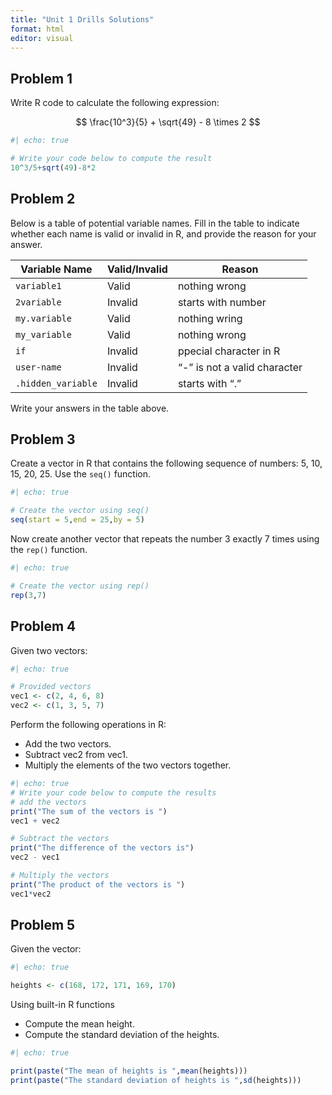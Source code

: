 ```yaml
---
title: "Unit 1 Drills Solutions"
format: html
editor: visual
---
```


## Problem 1

Write R code to calculate the following expression:

$$ \frac{10^3}{5} + \sqrt{49} - 8 \times 2 $$

```r
#| echo: true

# Write your code below to compute the result
10^3/5+sqrt(49)-8*2
```

## Problem 2

Below is a table of potential variable names. Fill in the table to indicate whether each name is valid or invalid in R, and provide the reason for your answer.

| Variable Name      | Valid/Invalid | Reason                       |
|--------------------|---------------|------------------------------|
| `variable1`        | Valid         | nothing wrong                |
| `2variable`        | Invalid       | starts with number           |
| `my.variable`      | Valid         | nothing wring                |
| `my_variable`      | Valid         | nothing wrong                |
| `if`               | Invalid       | ppecial character in R       |
| `user-name`        | Invalid       | "-" is not a valid character |
| `.hidden_variable` | Invalid       | starts with "."              |

Write your answers in the table above.

## Problem 3

Create a vector in R that contains the following sequence of numbers: 5, 10, 15, 20, 25. Use the `seq()` function.

```r
#| echo: true

# Create the vector using seq()
seq(start = 5,end = 25,by = 5)
```

Now create another vector that repeats the number 3 exactly 7 times using the `rep()` function.

```r
#| echo: true

# Create the vector using rep()
rep(3,7)
```

## Problem 4

Given two vectors:

```r
#| echo: true

# Provided vectors
vec1 <- c(2, 4, 6, 8)
vec2 <- c(1, 3, 5, 7)
```

Perform the following operations in R:

-   Add the two vectors.
-   Subtract vec2 from vec1.
-   Multiply the elements of the two vectors together.

```r
#| echo: true
# Write your code below to compute the results
# add the vectors 
print("The sum of the vectors is ")
vec1 + vec2

# Subtract the vectors
print("The difference of the vectors is")
vec2 - vec1

# Multiply the vectors
print("The product of the vectors is ")
vec1*vec2
```

## Problem 5

Given the vector:

```r
#| echo: true

heights <- c(168, 172, 171, 169, 170)
```

Using built-in R functions

-   Compute the mean height.
-   Compute the standard deviation of the heights.

```r
#| echo: true

print(paste("The mean of heights is ",mean(heights)))
print(paste("The standard deviation of heights is ",sd(heights)))
```
